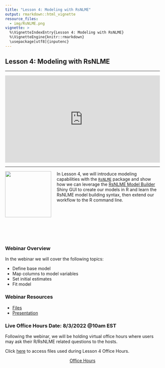 ```yaml
---
title: "Lesson 4: Modeling with RsNLME"
output: rmarkdown::html_vignette
resource_files:
  - img/RsNLME.png
vignette: >
  %\VignetteIndexEntry{Lesson 4: Modeling with RsNLME}
  %\VignetteEngine{knitr::rmarkdown}
  \usepackage[utf8]{inputenc}
---
```


## Lesson 4: Modeling with RsNLME

---

<div style="padding:56.25% 0 0 0;position:relative;"><iframe src="https://player.vimeo.com/video/734034234?h=13fce6d6aa&color=0a7bc1&title=0&byline=0&portrait=0" style="position:absolute;top:0;left:0;width:100%;height:100%;" frameborder="0" allow="autoplay; fullscreen; picture-in-picture" allowfullscreen></iframe></div><script src="https://player.vimeo.com/api/player.js"></script>

---

<a href = "https://certara.github.io/R-RsNLME/index.html"><img src='img/RsNLME.png'  align="left" style = "height: 150px; padding-right: 15px;"/></a>

In Lesson 4, we will introduce modeling capabilities with the [`RsNLME`](https://certara.github.io/R-RsNLME/index.html) package and show how we can leverage the [RsNLME Model Builder](https://certara.github.io/R-RsNLME-model-builder/index.html) Shiny GUI to create our models in R and learn the RsNLME model building syntax, then extend our workflow to the R command line.

<br></br>
<br></br>
<br></br>


### Webinar Overview

In the webinar we will cover the following topics:

* Define base model
* Map columns to model variables
* Set initial estimates
* Fit model

### Webinar Resources

* [Files](https://github.com/certara/R-Certara/tree/master/inst/Certara_R_School/Lesson_4)
* [Presentation](https://certara-training.s3.amazonaws.com/Certara.R+School/Lesson+4+RsNLME/Certara+R+School+Lesson+4.pdf)

### Live Office Hours Date: 8/3/2022 @10am EST

Following the webinar, we will be holding virtual office hours where users may ask their R/RsNLME related questions to the hosts.  

Click [here](https://github.com/certara/R-Certara/tree/master/inst/Certara_R_School/Lesson_4/Office_Hours) to access files used during Lesson 4 Office Hours.

<center>
<a class = "registration-button" href="https://certara.zoom.us/j/85642806232?pwd=aGhzRUNidkNvMEJMS0UxRmhlSWNzUT09" target="_blank">Office Hours</a>
</center>


